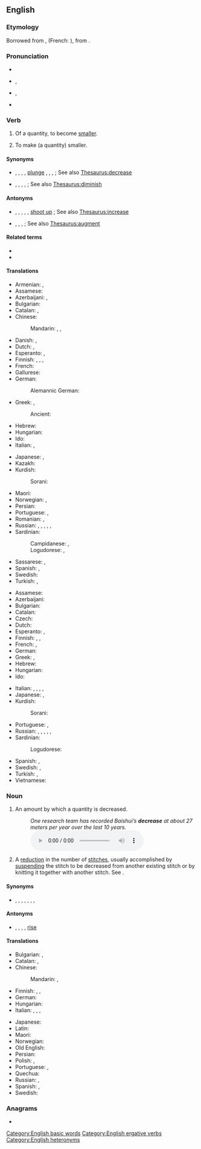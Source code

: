 ==English==

===Etymology===
Borrowed from {{bor|en|xno|-}}, {{bor|en|fro|descreistre}} (French: {{m|fr|décroître}}), from {{der|en|la|decrescere}}.

===Pronunciation===
* {{audio|en|En-us-decrease.ogg|Audio (US)}}
* {{a|verb}} {{enPR|dĭkrēs'}}, {{IPA|en|/dɪˈkɹiːs/}}
* {{a|noun}} {{enPR|dē'krēs}}, {{IPA|en|/ˈdiːkɹiːs/}}
* {{rhymes|en|iːs}}

===Verb===
{{en-verb}}

# {{lb|en|intransitive}} Of a quantity, to become [[smaller]].
# {{lb|en|transitive}} To make (a quantity) smaller.

====Synonyms====
* {{sense|become smaller}} {{l|en|drop}}, {{l|en|fall}}, {{l|en|go down}}, {{l|en|plummet}} {{qualifier|rapidly}}, [[plunge]] {{qualifier|rapidly}}, {{l|en|reduce}}, {{l|en|shrink}}, {{l|en|sink}}; See also [[Thesaurus:decrease]]
* {{sense|make smaller}} {{l|en|abate}}, {{l|en|cut}}, {{l|en|decrement}}, {{l|en|lower}}, {{l|en|reduce}}; See also [[Thesaurus:diminish]]

====Antonyms====
* {{sense|become larger}} {{l|en|go up}}, {{l|en|grow}}, {{l|en|increase}}, {{l|en|rise}}, {{l|en|soar}} {{qualifier|rapidly}}, [[shoot up]] {{qualifier|rapidly}}; See also [[Thesaurus:increase]]
* {{sense|make larger}} {{l|en|increase}}, {{l|en|increment}}, {{l|en|raise}}, {{l|en|up}} {{qualifier|informal}}; See also [[Thesaurus:augment]]

====Related terms====
* {{l|en|decretion}}
* {{l|en|increase}}

====Translations====
{{trans-top|become smaller}}
* Armenian: {{t+|hy|փոքրանալ}}, {{t+|hy|պակասել}}
* Assamese: {{t|as|কমা}}
* Azerbaijani: {{t+|az|azalmaq}}, {{t+|az|düşmək}} {{qualifier|with ablative}}
* Bulgarian: {{t|bg|намаля́вам се}}
* Catalan: {{t+|ca|decréixer}}, {{t+|ca|disminuir}}
* Chinese:
*: Mandarin: {{t+|cmn|減少|sc=Hani}}, {{t+|cmn|减少|tr=jiǎnshǎo|sc=Hani}}, {{t+|cmn|下降|tr=xiàjiàng|sc=Hani}}
* Danish: {{t|da|formindske}}, {{t|da|forringe}}
* Dutch: {{t+|nl|afnemen}}, {{t+|nl|verminderen}}
* Esperanto: {{t|eo|malpliiĝi}}, {{t|eo|malaltiĝi}}
* Finnish: {{t+|fi|vähentyä}}, {{t+|fi|pienentyä}}, {{t+|fi|pienetä}}, {{t+|fi|vähetä}}
* French: {{t+|fr|diminuer}}
* Gallurese: {{t|sdn|affluscià}}
* German: {{t+|de|abnehmen}}
*: Alemannic German: {{t|gsw|schwiine}}
* Greek: {{t+|el|μειώνομαι}}, {{t+|el|λιγοστεύω}}
*: Ancient: {{t|grc|μινύθω}}
* Hebrew: {{t|he|פחת|tr=pakhát}}
* Hungarian: {{t+|hu|csökken}}
* Ido: {{t+|io|diminutar}}
* Italian: {{t+|it|diminuire}}, {{t+|it|calare}}
{{trans-mid}}
* Japanese: {{t+|ja|減少|tr=げんしょうする, genshō suru|alt=減少する|sc=Jpan}}, {{t+|ja|減る|tr=へる, heru|sc=Jpan}}
* Kazakh: {{t|kk|азаю}}
* Kurdish:
*: Sorani: {{t|ckb|کەم کردن|sc=ku-Arab}}
* Maori: {{t|mi|pāitiiti}}
* Norwegian: {{t+|no|forminske}}, {{t|no|forringe}}
* Persian: {{t+|fa|کاستن|tr=kāstan}}
* Portuguese: {{t+|pt|diminuir}}, {{t+|pt|reduzir}}
* Romanian: {{t+|ro|descrește}}, {{t+|ro|scădea}}
* Russian: {{t+|ru|уменьша́ться|impf}}, {{t+|ru|уме́ньшиться|pf}}, {{t+|ru|снижа́ться|impf}}, {{t+|ru|сни́зиться|pf}}, {{t+|ru|понижа́ться|impf}}, {{t+|ru|пони́зиться|pf}}
* Sardinian:
*: Campidanese: {{t|sc|calai}}, {{t|sc|menguai}}
*: Logudorese: {{t|sc|menguare}}, {{t|sc|minimare}}
* Sassarese: {{t|sdc|miminà}}, {{t|sdc|abbracà}}
* Spanish: {{t+|es|disminuir}}, {{t+|es|mermar}}
* Swedish: {{t+|sv|minska}}
* Turkish: {{t+|tr|azalmak}}, {{t+|tr|düşmek}}
{{trans-bottom}}

{{trans-top|make smaller}}
* Assamese: {{t|as|কমোৱা}}
* Azerbaijani: {{t+|az|azaltmaq}}
* Bulgarian: {{t+|bg|намаля́вам}}
* Catalan: {{t+|ca|disminuir}}
* Czech: {{t+|cs|snížit}}
* Dutch: {{t+|nl|verminderen}}
* Esperanto: {{t|eo|malpliigi}}, {{t+|eo|malaltigi}}
* Finnish: {{t+|fi|laskea}}, {{t+|fi|vähentää}}, {{t+|fi|pienentää}}
* French: {{t+|fr|diminuer}}, {{t+|fr|réduire}}
* German: {{t+|de|verringern}}
* Greek: {{t+|el|μειώνω}}, {{t+|el|ελαττώνω}}
* Hebrew: {{t|he|הפחית|tr=hifkhít}}
* Hungarian: {{t+|hu|csökkent}}
* Ido: {{t+|io|diminutar}}
{{trans-mid}}
* Italian: {{t+|it|diminuire}}, {{t|it|far calare}}, {{t+|it|ribassare}}, {{t+|it|ridurre}}, {{t|it|decrementare}}
* Japanese: {{t+|ja|減少|alt=減少させる|tr=げんしょうさせる, genshō saseru|sc=Jpan}}, {{t+|ja|減らす|tr=へらす, herasu|sc=Jpan}}
* Kurdish:
*: Sorani: {{t|ckb|کەم کردن|sc=ku-Arab}}
* Portuguese: {{t+|pt|diminuir}}, {{t+|pt|reduzir}}
* Russian: {{t+|ru|уменьша́ть|impf}}, {{t+|ru|уме́ньшить|pf}}, {{t+|ru|понижа́ть|impf}}, {{t+|ru|пони́зить|pf}}, {{t+|ru|снижа́ть|impf}}, {{t+|ru|сни́зить|pf}}
* Sardinian:
*: Logudorese: {{t|sc|mèngua}}
* Spanish: {{t+|es|disminuir}}, {{t+|es|mermar}}
* Swedish: {{t+|sv|minska}}, {{t+|sv|förringa}}
* Turkish: {{t+|tr|azaltmak}}, {{t+|tr|düşürmek}}
* Vietnamese: {{t+|vi|hạ}}
{{trans-bottom}}

===Noun===
{{en-noun|~}}

# An amount by which a quantity is decreased.
#: ''One research team has recorded Baishui’s '''decrease''' at about 27 meters per year over the last 10 years.'' [[File:One research team has recorded Baishui’s decrease.ogg]]
# {{lb|en|knitting}} A [[reduction]] in the number of [[stitch]]es, usually accomplished by [[suspend]]ing the stitch to be decreased from another existing stitch or by knitting it together with another stitch. See {{w|Decrease (knitting)}}.

====Synonyms====
* {{sense|amount by which a quantity is decreased}} {{l|en|cut}}, {{l|en|decrement}}, {{l|en|drop}}, {{l|en|fall}}, {{l|en|loss}}, {{l|en|lowering}}, {{l|en|reduction}}, {{l|en|shrinkage}}

====Antonyms====
* {{sense|amount by which a quantity is decreased}} {{l|en|gain}}, {{l|en|increase}}, {{l|en|increment}}, {{l|en|raise}} {{qualifier|US, of pay}}, [[rise]]

====Translations====
{{trans-top|amount of decrease}}
* Bulgarian: {{t+|bg|намаляване|n}}, {{t+|bg|намаление|n}}
* Catalan: {{t|ca|disminució|f}}, {{t|ca|decreixença|f}}
* Chinese:
*: Mandarin: {{t+|cmn|減少|sc=Hani}}, {{t+|cmn|减少|tr=jiǎnshǎo|sc=Hani}}
* Finnish: {{t+|fi|lasku}}, {{t|fi|vähenemä}}, {{t+|fi|vähennys}}
* German: {{t+|de|Verringerung|f}}
* Hungarian: {{t+|hu|csökkenés}}
* Italian: {{t+|it|diminuzione|f}}, {{t+|it|calo|m}}, {{t+|it|ribasso|m}}, {{t+|it|riduzione|f}}
{{trans-mid}}
* Japanese: {{t+|ja|減少|tr=げんしょう, genshō|sc=Jpan}}
* Latin: {{t+|la|dēcrēmentum|n}}
* Maori: {{t|mi|ero}}
* Norwegian: {{t|no|forringelse}}
* Old English: {{t|ang|æfwela|m}} {{qualifier|of wealth}}
* Persian: {{t+|fa|کاهش|tr=kâheš}}
* Polish: {{t+|pl|spadek|m}}, {{t+|pl|ubytek|m}}
* Portuguese: {{t+|pt|redução|f}}, {{t+|pt|diminuição|f}}
* Quechua: {{t|qu|yawyay}}
* Russian: {{t+|ru|уменьше́ние|n}}, {{t+|ru|сниже́ние|n}}
* Spanish: {{t+|es|disminución|f}}, {{t+|es|merma}}
* Swedish: {{t+|sv|minskning|c}}
{{trans-bottom}}

===Anagrams===
* {{anagrams|en|a=acdeeers|deceaser}}

[[Category:English basic words]]
[[Category:English ergative verbs]]
[[Category:English heteronyms]]